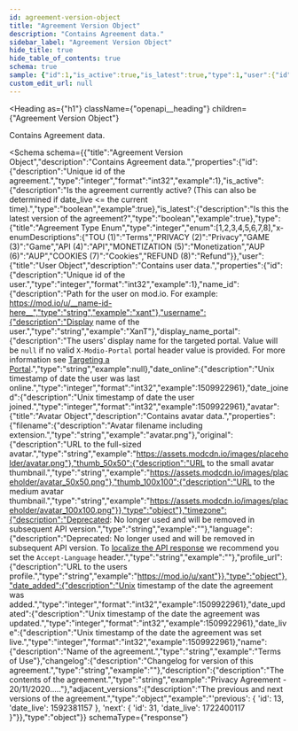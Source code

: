 ```yaml
---
id: agreement-version-object
title: "Agreement Version Object"
description: "Contains Agreement data."
sidebar_label: "Agreement Version Object"
hide_title: true
hide_table_of_contents: true
schema: true
sample: {"id":1,"is_active":true,"is_latest":true,"type":1,"user":{"id":1,"name_id":"xant","username":"XanT","display_name_portal":null,"date_online":1509922961,"date_joined":1509922961,"avatar":{"filename":"avatar.png","original":"https://assets.modcdn.io/images/placeholder/avatar.png","thumb_50x50":"https://assets.modcdn.io/images/placeholder/avatar_50x50.png","thumb_100x100":"https://assets.modcdn.io/images/placeholder/avatar_100x100.png"},"timezone":"","language":"","profile_url":"https://mod.io/u/xant"},"date_added":1509922961,"date_updated":1509922961,"date_live":1509922961,"name":"Terms of Use","changelog":"","description":"Privacy Agreement - 20/11/2020.....","adjacent_versions":"'previous': { 'id': 13, 'date_live': 1592381157 }, 'next': { 'id': 31, 'date_live': 1722400117 }"}
custom_edit_url: null
---
```



<Heading
  as={"h1"}
  className={"openapi__heading"}
  children={"Agreement Version Object"}
>
</Heading>



Contains Agreement data.

<Schema
  schema={{"title":"Agreement Version Object","description":"Contains Agreement data.","properties":{"id":{"description":"Unique id of the agreement.","type":"integer","format":"int32","example":1},"is_active":{"description":"Is the agreement currently active? (This can also be determined if date_live <= the current time).","type":"boolean","example":true},"is_latest":{"description":"Is this the latest version of the agreement?","type":"boolean","example":true},"type":{"title":"Agreement Type Enum","type":"integer","enum":[1,2,3,4,5,6,7,8],"x-enumDescriptions":{"TOU (1)":"Terms","PRIVACY (2)":"Privacy","GAME (3)":"Game","API (4)":"API","MONETIZATION (5)":"Monetization","AUP (6)":"AUP","COOKIES (7)":"Cookies","REFUND (8)":"Refund"}},"user":{"title":"User Object","description":"Contains user data.","properties":{"id":{"description":"Unique id of the user.","type":"integer","format":"int32","example":1},"name_id":{"description":"Path for the user on mod.io. For example: https://mod.io/u/__name-id-here__","type":"string","example":"xant"},"username":{"description":"Display name of the user.","type":"string","example":"XanT"},"display_name_portal":{"description":"The users' display name for the targeted portal. Value will be `null` if no valid `X-Modio-Portal` portal header value is provided. For more information see [Targeting a Portal](/restapi/docs/targeting-a-portal).","type":"string","example":null},"date_online":{"description":"Unix timestamp of date the user was last online.","type":"integer","format":"int32","example":1509922961},"date_joined":{"description":"Unix timestamp of date the user joined.","type":"integer","format":"int32","example":1509922961},"avatar":{"title":"Avatar Object","description":"Contains avatar data.","properties":{"filename":{"description":"Avatar filename including extension.","type":"string","example":"avatar.png"},"original":{"description":"URL to the full-sized avatar.","type":"string","example":"https://assets.modcdn.io/images/placeholder/avatar.png"},"thumb_50x50":{"description":"URL to the small avatar thumbnail.","type":"string","example":"https://assets.modcdn.io/images/placeholder/avatar_50x50.png"},"thumb_100x100":{"description":"URL to the medium avatar thumbnail.","type":"string","example":"https://assets.modcdn.io/images/placeholder/avatar_100x100.png"}},"type":"object"},"timezone":{"description":"Deprecated: No longer used and will be removed in subsequent API version.","type":"string","example":""},"language":{"description":"Deprecated: No longer used and will be removed in subsequent API version. To [localize the API response](/restapi/docs/localization) we recommend you set the `Accept-Language` header.","type":"string","example":""},"profile_url":{"description":"URL to the users profile.","type":"string","example":"https://mod.io/u/xant"}},"type":"object"},"date_added":{"description":"Unix timestamp of the date the agreement was added.","type":"integer","format":"int32","example":1509922961},"date_updated":{"description":"Unix timestamp of the date the agreement was updated.","type":"integer","format":"int32","example":1509922961},"date_live":{"description":"Unix timestamp of the date the agreement was set live.","type":"integer","format":"int32","example":1509922961},"name":{"description":"Name of the agreement.","type":"string","example":"Terms of Use"},"changelog":{"description":"Changelog for version of this agreement.","type":"string","example":""},"description":{"description":"The contents of the agreement.","type":"string","example":"Privacy Agreement - 20/11/2020....."},"adjacent_versions":{"description":"The previous and next versions of the agreement.","type":"object","example":"'previous': { 'id': 13, 'date_live': 1592381157 }, 'next': { 'id': 31, 'date_live': 1722400117 }"}},"type":"object"}}
  schemaType={"response"}
>
  
</Schema>
            